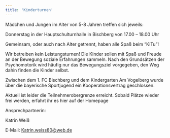 ```yaml
---
title: 'Kinderturnen'
---
```


<Layout title={frontmatter.title}>


Mädchen und Jungen im Alter von 5-8 Jahren treffen sich jeweils:

Donnerstag in der Hauptschulturnhalle in Bischberg
von 17.00 – 18.00 Uhr

Gemeinsam, oder auch nach Alter getrennt, haben alle Spaß beim “KiTu”!

Wir betreiben kein Leistungsturnen! Die Kinder sollen mit Spaß und Freude an
der Bewegung soziale Erfahrungen sammeln. Nach den Grundsätzen der
Psychomotorik wird häufig nur das Bewegungsziel vorgegeben, den Weg
dahin finden die Kinder selbst.

Zwischen dem 1. FC Bischberg und dem Kindergarten Am Vogelberg wurde über
die bayerische Sportjugend ein Kooperationsvertrag geschlossen.

Aktuell ist leider die Teilnehmerobergrenze erreicht. Sobald Plätze wieder frei werden, erfahrt ihr es hier auf der Homepage

Ansprechpartnerin:

Katrin Weiß

E-Mail: [Katrin.weiss80@web.de](mailto://Katrin.weiss80@web.de)

</Layout>
